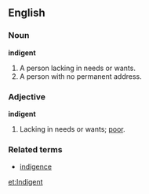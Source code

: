 ==English==

===Noun===
'''indigent'''
#A person lacking in needs or wants.
#A person with no permanent address.

===Adjective===
'''indigent'''
#Lacking in needs or wants; [[poor]].

===Related terms===
*[[indigence]]

[[et:Indigent]]